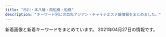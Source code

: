 ```yaml
---
title: "市川・本八幡・西船橋・船橋"
description: "キーワード別にの巨乳アジアン・チャイナエステ嬢情報をまとめました。"
---
```


新着画像と新着キーワードをまとめています。
2021年04月27日の情報です。

<DmmAffiliateIns />
<KeywordTable
  shops={
    [
    {
        "keywords": {
            "D": 6,
            "87": 6,
            "85": 2,
            "86": 4,
            "C": 19
        },
        "station": "JR\u8239\u6a4b\u99c5\u5317\u53e3",
        "name": "Rainbow\uff5e\u30ec\u30a4\u30f3\u30dc\u30fc\uff5e",
        "url": "http://www.rainbow-relax.xyz/",
        "img_links": [
            "http://www.rainbow-relax.xyz/img/btn_side_mobile.jpg",
            "http://www.rainbow-relax.xyz/files/005.jpg",
            "http://www.rainbow-relax.xyz/files/005-02.jpg",
            "http://www.rainbow-relax.xyz/files/002-02.jpg",
            "http://www.rainbow-relax.xyz/img/ttl_info.png",
            "http://www.rainbow-relax.xyz/images/slider/2.jpg",
            "http://www.rainbow-relax.xyz/files/001.jpg",
            "http://www.rainbow-relax.xyz/img/tel.png",
            "http://www.rainbow-relax.xyz/images/slider/1.jpg",
            "http://www.rainbow-relax.xyz/files/003.jpg",
            "http://www.rainbow-relax.xyz/files/003-02.jpg",
            "http://www.rainbow-relax.xyz/files/006-02.jpg",
            "http://www.rainbow-relax.xyz/files/006.jpg",
            "http://www.rainbow-relax.xyz/files/004-02.jpg",
            "http://www.rainbow-relax.xyz/img/goback.jpg",
            "http://www.rainbow-relax.xyz/images/slider/3.jpg",
            "http://www.rainbow-relax.xyz/files/001-02.jpg",
            "http://www.rainbow-relax.xyz/img/pickup.jpg",
            "http://www.rainbow-relax.xyz/files/004.jpg",
            "http://www.rainbow-relax.xyz/img/ttl_news.png",
            "http://www.rainbow-relax.xyz/files/002.jpg"
        ]
    },
    {
        "keywords": {},
        "name": "\u304a\u5e30\u308ababy",
        "station": "JR\u897f\u8239\u6a4b\u99c5\u5357\u53e3",
        "img_links": [
            "http://es-cupid.work/_src/54101909/_k3_4082.jpg",
            "http://es-cupid.work/_src/54102172/wechatimg87_20210310150723406.jpg",
            "http://es-cupid.work/_src/54101964/slider3_20201209160139119.jpg",
            "http://es-cupid.work/_src/55472725/wechatimg2939.jpg",
            "http://es-cupid.work/_src/54102042/baby.png",
            "http://es-cupid.work/_src/54279149/wechatimg234.jpg",
            "http://es-cupid.work/_src/54279148/wechatimg234.jpg",
            "http://es-cupid.work/_src/54101958/cam.jpg",
            "http://es-cupid.work/_src/54101959/cam.jpg",
            "http://es-cupid.work/_src/54101911/wechatimg198_20190126093224863.jpg",
            "http://es-cupid.work/_src/54101954/navinavi_01.png",
            "http://es-cupid.work/_src/55442608/wechatimg1228.jpg",
            "http://es-cupid.work/_src/54102173/wechatimg87_20210310150723406.jpg",
            "http://es-cupid.work/_src/54101956/navinavi_02.png",
            "http://es-cupid.work/_src/54957838/wechatimg732957181c4fa97f74877efb3924bde9.jpg",
            "http://es-cupid.work/_src/54102203/wechatimg86_20210310150723367.jpg",
            "http://es-cupid.work/_src/54101968/wechatimg86_20210310150723367.jpg",
            "http://es-cupid.work/_src/55641984/wechatimg43.jpg",
            "http://es-cupid.work/_src/54101949/slider5_20201209160139125.jpg",
            "http://es-cupid.work/_src/54957902/wechatimg732957181c4fa97f74877efb3924bde9.jpg",
            "http://es-cupid.work/_src/55442622/wechatimg1228.jpg",
            "http://es-cupid.work/_src/55472724/wechatimg2939.jpg",
            "http://es-cupid.work/_src/54101965/slider1_20201209160139057.jpg",
            "http://es-cupid.work/_src/55641983/wechatimg43.jpg",
            "http://es-cupid.work/_src/54101963/slider2_20201209160139115.jpg"
        ],
        "url": "http://es-cupid.work/"
    },
    {
        "keywords": {
            "88": 4,
            "D": 40,
            "87": 36
        },
        "url": "http://www.yumegokoro.esjp.info/",
        "img_links": [
            "http://www.yumegokoro.esjp.info/files/012.jpg",
            "http://www.yumegokoro.esjp.info/files/011-02.jpg",
            "http://www.yumegokoro.esjp.info/files/011-03.jpg",
            "http://www.yumegokoro.esjp.info/images/btnTop.png",
            "http://www.yumegokoro.esjp.info/files/004.jpg",
            "http://www.yumegokoro.esjp.info/files/004-03.jpg",
            "http://www.yumegokoro.esjp.info/files/014-02.jpg",
            "http://www.yumegokoro.esjp.info/files/011.jpg",
            "http://www.yumegokoro.esjp.info/images/backBtn.png",
            "http://www.yumegokoro.esjp.info/images/header.png",
            "http://www.yumegokoro.esjp.info/files/019-03.jpg",
            "http://www.yumegokoro.esjp.info/images/barProfile.png",
            "http://www.yumegokoro.esjp.info/files/020.jpg",
            "http://www.yumegokoro.esjp.info/images/concept.png",
            "http://www.yumegokoro.esjp.info/files/024-03.jpg",
            "http://www.yumegokoro.esjp.info/images/barProfileSche.png",
            "http://www.yumegokoro.esjp.info/files/019.jpg",
            "http://www.yumegokoro.esjp.info/files/014.jpg",
            "http://www.yumegokoro.esjp.info/files/024.jpg",
            "http://www.yumegokoro.esjp.info/files/023.jpg",
            "http://www.yumegokoro.esjp.info/files/023-03.jpg",
            "http://www.yumegokoro.esjp.info/files/012-02.jpg",
            "http://www.yumegokoro.esjp.info/files/002-02.jpg",
            "http://www.yumegokoro.esjp.info/images/barLink.png",
            "http://www.yumegokoro.esjp.info/images/barSystem.png",
            "http://www.yumegokoro.esjp.info/images/barTherapist.png",
            "http://www.yumegokoro.esjp.info/files/020-02.jpg",
            "http://www.yumegokoro.esjp.info/files/024-02.jpg",
            "http://www.yumegokoro.esjp.info/files/012-03.jpg",
            "http://www.yumegokoro.esjp.info/files/019-02.jpg",
            "http://www.yumegokoro.esjp.info/images/barAccess.png",
            "http://www.yumegokoro.esjp.info/images/barSchedule.png",
            "http://www.yumegokoro.esjp.info/files/027.jpg",
            "http://www.yumegokoro.esjp.info/images/time.png",
            "http://www.yumegokoro.esjp.info/files/027-02.jpg",
            "http://www.yumegokoro.esjp.info/files/014-03.jpg",
            "http://www.yumegokoro.esjp.info/images/contentBottom.jpg",
            "http://www.yumegokoro.esjp.info/files/002-03.jpg",
            "http://www.yumegokoro.esjp.info/files/004-02.jpg",
            "http://www.yumegokoro.esjp.info/files/002.jpg",
            "http://www.yumegokoro.esjp.info/files/020-03.jpg",
            "http://www.yumegokoro.esjp.info/files/023-02.jpg",
            "http://www.yumegokoro.esjp.info/images/barRecruit.png",
            "http://www.yumegokoro.esjp.info/files/027-03.jpg"
        ],
        "name": "Pink Love",
        "station": "JR\u8239\u6a4b\u99c5\u5317\u53e3"
    },
    {
        "name": "CREA\uff5e\u30af\u30ec\u30a2\uff5e",
        "img_links": [
            "https://crea.iest.info/images/top.png",
            "https://crea.iest.info/images/tit-pick.png",
            "https://crea.iest.info/images/tit-infor.png",
            "https://crea.iest.info/images/tit-gat.png",
            "https://crea.iest.info/images/mobile.png",
            "https://crea.iest.info/photos/sites/47/2021/03/2021032501541398.jpg",
            "https://crea.iest.info/photos/sites/47/2021/03/2021032501542221.jpg",
            "https://crea.iest.info/photos/sites/47/2021/03/2021032501541775.jpg",
            "https://crea.iest.info/photos/sites/47/2021/03/2021032501541522.jpg",
            "https://crea.iest.info/photos/sites/47/2021/03/2021032501542567.jpg",
            "https://crea.iest.info/photos/sites/47/2021/04/2021042509044712.jpg",
            "https://crea.iest.info/photos/sites/47/2021/04/2021042509131172.jpg",
            "https://crea.iest.info/images/tit-new.png",
            "https://crea.iest.info/images/infor.png",
            "https://crea.iest.info/images/line.png",
            "https://crea.iest.info/images/tite-staff.png"
        ],
        "keywords": {
            "87": 7,
            "F": 14,
            "83": 7,
            "C": 19,
            "85": 7,
            "88": 21,
            "86": 7,
            "E": 14,
            "D": 14
        },
        "url": "https://crea.iest.info/",
        "station": "\u897f\u8239\u6a4b\u99c5"
    },
    {
        "keywords": {
            "87": 5,
            "86": 1,
            "D": 6
        },
        "station": "JR\u8239\u6a4b\u99c5\u5317\u53e3",
        "url": "http://www.gokujobijin.iesjp.com/",
        "name": "\u6975\u4e0a\u7f8e\u4eba",
        "img_links": [
            "http://www.gokujobijin.iesjp.com/files/004-02.jpg",
            "http://www.gokujobijin.iesjp.com/images/tel.png",
            "http://www.gokujobijin.iesjp.com/files/002-02.jpg",
            "http://www.gokujobijin.iesjp.com/files/006-02.jpg",
            "http://www.gokujobijin.iesjp.com/images/nav-002.png",
            "http://www.gokujobijin.iesjp.com/images/s1.jpg",
            "http://www.gokujobijin.iesjp.com/images/top003.png",
            "http://www.gokujobijin.iesjp.com/images/top01.png",
            "http://www.gokujobijin.iesjp.com/images/nav-005.png",
            "http://www.gokujobijin.iesjp.com/files/007.jpg",
            "http://www.gokujobijin.iesjp.com/files/001-02.jpg",
            "http://www.gokujobijin.iesjp.com/images/nav-001.png",
            "http://www.gokujobijin.iesjp.com/files/006.jpg",
            "http://www.gokujobijin.iesjp.com/images/top02-left.png",
            "http://www.gokujobijin.iesjp.com/images/osusume01.png",
            "http://www.gokujobijin.iesjp.com/files/004.jpg",
            "http://www.gokujobijin.iesjp.com/files/007-02.jpg",
            "http://www.gokujobijin.iesjp.com/images/nav-004.png",
            "http://www.gokujobijin.iesjp.com/files/005.jpg",
            "http://www.gokujobijin.iesjp.com/files/001.jpg",
            "http://www.gokujobijin.iesjp.com/files/005-02.jpg",
            "http://www.gokujobijin.iesjp.com/images/nav-003.png",
            "http://www.gokujobijin.iesjp.com/files/002.jpg",
            "http://www.gokujobijin.iesjp.com/images/nav-006.png"
        ]
    },
    {
        "img_links": [],
        "name": "COCO",
        "url": "https://co.aoaoeo.com/",
        "station": "\u8239\u6a4b\u99c5\u5317\u53e3",
        "keywords": {}
    },
    {
        "keywords": {},
        "name": "\u30af\u30ed\u30fc\u30d0\u30fc",
        "station": "JR\u8239\u6a4b\u99c5\u5357\u53e3",
        "img_links": [
            "http://f-clover.net/images/room1.jpg",
            "http://f-clover.net/images/room4.jpg",
            "http://f-clover.net/images/room2.jpg",
            "http://f-clover.net/images/room5.jpg",
            "http://f-clover.net/images/room6.jpg",
            "http://f-clover.net/images/flash1.jpg",
            "http://f-clover.net/images/end.jpg",
            "http://f-clover.net/images/mi0.jpg",
            "http://f-clover.net/images/mobile.jpg",
            "http://f-clover.net/images/room8.jpg",
            "http://f-clover.net/images/g5.jpg",
            "http://f-clover.net/images/index1.jpg",
            "http://f-clover.net/images/room7.jpg",
            "http://f-clover.net/images/room3.jpg",
            "http://f-clover.net/images/moe.jpg",
            "http://f-clover.net/images/flash2.jpg"
        ],
        "url": "http://f-clover.net/"
    },
    {
        "keywords": {},
        "station": "JR\u897f\u8239\u6a4b\u99c5\u5317\u53e3",
        "name": "\u30ea\u30fc\u30d5",
        "url": "https://leaf-relax.com/",
        "img_links": []
    },
    {
        "keywords": {},
        "station": "\u4eac\u6210\u8239\u6a4b\u99c5",
        "url": "http://sminfvnda.xyz/",
        "name": "\u8309\u8389\u82b1",
        "img_links": []
    },
    {
        "img_links": [
            "http://www.iyashinoumi.com/img/miss7sb.jpg",
            "http://www.iyashinoumi.com/img/sTitle_right.png",
            "http://www.iyashinoumi.com/img/sTitle_left.png",
            "http://www.iyashinoumi.com/img/miss7s.jpg",
            "http://www.iyashinoumi.com/img/tel1.png",
            "http://www.iyashinoumi.com/img/miss27sb.jpg",
            "http://www.iyashinoumi.com/img/miss28sb.jpg",
            "http://www.iyashinoumi.com/img/miss6sb.jpg",
            "http://www.iyashinoumi.com/img/miss24sb.jpg",
            "http://www.iyashinoumi.com/img/miss25sb.jpg"
        ],
        "keywords": {},
        "url": "http://www.iyashinoumi.com/",
        "name": "\u7652\u3057\u306e\u6d77",
        "station": "\u5e02\u5ddd\u99c5\u5317\u53e3"
    },
    {
        "img_links": [
            "http://hanaoto.pw/images/tel.png",
            "http://hanaoto.pw/images/g6.jpg",
            "http://hanaoto.pw/images/aa1.jpg",
            "http://hanaoto.pw/images/yuki1.jpg",
            "http://hanaoto.pw/images/sptel.png",
            "http://hanaoto.pw/images/flash3.jpg",
            "http://hanaoto.pw/images/hh1.jpg",
            "http://hanaoto.pw/images/flash.jpg",
            "http://hanaoto.pw/images/flash5.jpg",
            "http://hanaoto.pw/images/a02.jpg",
            "http://hanaoto.pw/images/g2.jpg",
            "http://hanaoto.pw/images/flash4.jpg",
            "http://hanaoto.pw/images/maga.jpg",
            "http://hanaoto.pw/images/ami1.jpg",
            "http://hanaoto.pw/images/maga1.jpg",
            "http://hanaoto.pw/images/la.jpg",
            "http://hanaoto.pw/images/mobile.png",
            "http://hanaoto.pw/images/am1.jpg",
            "http://hanaoto.pw/images/nana1.jpg"
        ],
        "url": "http://hanaoto.pw/",
        "name": "NEW \u82b1\u30ce\u97f3",
        "keywords": {
            "C": 16
        },
        "station": "JR\u897f\u8239\u6a4b\u99c5\u5357\u53e3"
    },
    {
        "name": "Blue\uff5e\u30d6\u30eb\u30fc\uff5e",
        "url": "http://www.kanda-es.info/",
        "keywords": {},
        "station": "\u99ac\u8fbc\u6ca2\u99c5\u6771\u53e3",
        "img_links": [
            "http://www.kanda-es.info/images/sys2.jpg",
            "http://www.kanda-es.info/images/tg.jpg",
            "http://www.kanda-es.info/images/int2.jpg",
            "http://www.kanda-es.info/staff/sora.jpg",
            "http://www.kanda-es.info/img/anna1.jpg",
            "http://www.kanda-es.info/images/interior_t.jpg",
            "http://www.kanda-es.info/images/int1.jpg",
            "http://www.kanda-es.info/images/news.jpg",
            "http://www.kanda-es.info/staff/anna.jpg",
            "http://www.kanda-es.info/images/sys1.jpg",
            "http://www.kanda-es.info/img/risa1.jpg",
            "http://www.kanda-es.info/img/sora1.jpg",
            "http://www.kanda-es.info/images/info.jpg",
            "http://www.kanda-es.info/images/staff_t.jpg",
            "http://www.kanda-es.info/staff/risa.jpg",
            "http://www.kanda-es.info/images/mobile.jpg"
        ]
    },
    {
        "name": "\u732b\u5a18",
        "station": "JR\u897f\u8239\u6a4b\u99c5\u5357\u53e3",
        "url": "http://www.nekomusume.relax-hp.com/",
        "img_links": [
            "http://www.nekomusume.relax-hp.com/img/stt.jpg",
            "http://www.nekomusume.relax-hp.com/files/001.jpg",
            "http://www.nekomusume.relax-hp.com/files/009.jpg",
            "http://www.nekomusume.relax-hp.com/files/011.jpg",
            "http://www.nekomusume.relax-hp.com/img/nav-002.png",
            "http://www.nekomusume.relax-hp.com/files/007.jpg",
            "http://www.nekomusume.relax-hp.com/img/nav-001.png",
            "http://www.nekomusume.relax-hp.com/img/nav-005.png",
            "http://www.nekomusume.relax-hp.com/img/nav-004.png",
            "http://www.nekomusume.relax-hp.com/img/top01.png",
            "http://www.nekomusume.relax-hp.com/img/stb.jpg",
            "http://www.nekomusume.relax-hp.com/files/006.jpg",
            "http://www.nekomusume.relax-hp.com/img/tel.png",
            "http://www.nekomusume.relax-hp.com/img/nav-006.png",
            "http://www.nekomusume.relax-hp.com/img/nav-003.png",
            "http://www.nekomusume.relax-hp.com/files/008.jpg"
        ],
        "keywords": {
            "D": 6,
            "86": 2,
            "87": 4
        }
    },
    {
        "url": "http://es-massage.info/",
        "keywords": {
            "D": 9,
            "G": 16,
            "E": 93,
            "\u30bb\u30af\u30b7\u30fc": 10,
            "F": 11
        },
        "name": "Vivid \u30d3\u30d3\u30c3\u30c9",
        "station": "JR\u897f\u8239\u6a4b\u99c5\u5357\u53e3",
        "img_links": [
            "http://es-massage.info/wp-content/uploads/2019/10/3eec6cc0e85788ff3ceabceee29f9870-500x750.jpg",
            "http://es-massage.info/wp-content/uploads/2020/04/6dbf19009737ff88e931378416216a70.jpg",
            "http://es-massage.info/wp-content/uploads/2021/02/4af137ced25025eda5b4e5a512bead8f.jpg",
            "http://es-massage.info/wp-content/uploads/2021/03/42e4fd3c70945346b6dd6b9e0f926434-1-500x750.jpg",
            "http://es-massage.info/wp-content/uploads/2021/02/ae80e0da66f78f271f9083df6c795b89.jpg",
            "http://es-massage.info/wp-content/uploads/2021/02/2daa3be5c9da099fee0448647087d74c-500x750.jpg",
            "http://es-massage.info/wp-content/uploads/2021/02/68ba0f1db1b8cdd88e360d06f49f1ba6-500x750.jpg",
            "http://es-massage.info/wp-content/uploads/2021/03/187232fb98eac53cd9935a4a35d04597.jpg",
            "http://es-massage.info/wp-content/uploads/2021/02/5d212ce2543c87f9ebee5c4251a7e224-214x300.jpg",
            "http://es-massage.info/wp-content/uploads/2021/04/a19eceac2345a40921985b13696df104.jpg",
            "http://es-massage.info/wp-content/uploads/2021/02/ae895c3a85b37b5db4dcb93326cbd04d-745x1024.jpg",
            "http://es-massage.info/wp-content/uploads/2021/03/f4811d331623d3f6e590e934b3e7ddc9-500x750.jpg",
            "http://es-massage.info/wp-content/uploads/2021/02/6fa3b7862db18d956a1cde1942b75408.jpg",
            "http://es-massage.info/wp-content/uploads/2020/06/0fd60f0c72ad85b96635ef3d4e152bd6.jpg",
            "http://es-massage.info/wp-content/uploads/2020/06/0fd60f0c72ad85b96635ef3d4e152bd6-500x750.jpg",
            "http://es-massage.info/wp-content/uploads/2021/02/0ef7f1f9a36ecbbef9c5a949c70d788f.jpg",
            "http://es-massage.info/wp-content/uploads/2021/04/74d5ee1bbc8ca61aadd08e6f9f4165e7.jpg",
            "http://es-massage.info/wp-content/uploads/2020/09/704dae7b06e955f980cbf27c24214885.jpg",
            "http://es-massage.info/wp-content/uploads/2021/02/1b6cc5124ca074f693dbc5eff5a75ea0-500x750.jpg",
            "http://es-massage.info/wp-content/themes/template-salon2/images/main1.jpg",
            "http://es-massage.info/wp-content/uploads/2018/10/g4.jpg",
            "http://es-massage.info/wp-content/themes/template-salon2/images/header-tel.png",
            "http://es-massage.info/wp-content/uploads/2020/09/f4811d331623d3f6e590e934b3e7ddc9.jpg",
            "http://es-massage.info/wp-content/uploads/2021/03/fa0ef9b192fa87f9ee5013c5e1c3bcc7.jpg",
            "http://es-massage.info/wp-content/uploads/2020/09/75fbc1155333427771dcebee0f4de748.jpg",
            "http://es-massage.info/wp-content/uploads/2018/10/g1.jpg",
            "http://es-massage.info/wp-content/uploads/2021/03/187232fb98eac53cd9935a4a35d04597-500x750.jpg",
            "http://es-massage.info/wp-content/uploads/2018/10/g3.jpg",
            "http://es-massage.info/wp-content/uploads/2020/09/c42007567c6d14bbd829c1d4ae5b8d4c-500x750.jpg",
            "http://es-massage.info/wp-content/uploads/2021/04/99f9af9e167cc58af6999c284aeb182d-722x1024.jpg",
            "http://es-massage.info/wp-content/uploads/2019/03/0c4d0538c251234bc70697ec7cf8cc97-500x750.jpg",
            "http://es-massage.info/wp-content/uploads/2021/02/4af137ced25025eda5b4e5a512bead8f-500x750.jpg",
            "http://es-massage.info/wp-content/uploads/2021/03/187232fb98eac53cd9935a4a35d04597-722x1024.jpg",
            "http://es-massage.info/wp-content/uploads/2021/03/5db34c47b4c5816f47d11de39beefb5d-216x300.jpg",
            "http://es-massage.info/wp-content/uploads/2021/02/8b21e9d00752169b79ff946575142f59-500x750.jpg",
            "http://es-massage.info/wp-content/uploads/2021/03/5db34c47b4c5816f47d11de39beefb5d.jpg",
            "http://es-massage.info/wp-content/uploads/2021/02/ae895c3a85b37b5db4dcb93326cbd04d-500x750.jpg",
            "http://es-massage.info/wp-content/uploads/2021/02/0ef7f1f9a36ecbbef9c5a949c70d788f-500x750.jpg",
            "http://es-massage.info/wp-content/uploads/2021/02/2daa3be5c9da099fee0448647087d74c-722x1024.jpg",
            "http://es-massage.info/wp-content/uploads/2021/02/8b21e9d00752169b79ff946575142f59-722x1024.jpg",
            "http://es-massage.info/wp-content/uploads/2021/02/9fac07593910d80276531dd93a7855a6.jpg",
            "http://es-massage.info/wp-content/uploads/2021/02/0ef7f1f9a36ecbbef9c5a949c70d788f-218x300.jpg",
            "http://es-massage.info/wp-content/uploads/2019/03/c3dc6ab90966d6cc73491056f668516d.jpg",
            "http://es-massage.info/wp-content/uploads/2020/06/bd28ddc548208ab1afe0db2cc76decab-500x750.jpg",
            "http://es-massage.info/wp-content/uploads/2021/02/68ba0f1db1b8cdd88e360d06f49f1ba6-212x300.jpg",
            "http://es-massage.info/wp-content/uploads/2021/02/9fac07593910d80276531dd93a7855a6-500x750.jpg",
            "http://es-massage.info/wp-content/uploads/2021/02/2daa3be5c9da099fee0448647087d74c.jpg",
            "http://es-massage.info/wp-content/uploads/2020/09/c42007567c6d14bbd829c1d4ae5b8d4c.jpg",
            "http://es-massage.info/wp-content/uploads/2020/04/61c10e6ea6f68bf8c90d4ae7d8d0830a-500x750.jpg",
            "http://es-massage.info/wp-content/uploads/2021/02/f150534b559de6124dce0eaa1cfdf290.jpg",
            "http://es-massage.info/wp-content/uploads/2021/02/8b21e9d00752169b79ff946575142f59.jpg",
            "http://es-massage.info/wp-content/uploads/2021/03/fa0ef9b192fa87f9ee5013c5e1c3bcc7-500x750.jpg",
            "http://es-massage.info/wp-content/uploads/2020/09/704dae7b06e955f980cbf27c24214885-500x750.jpg",
            "http://es-massage.info/wp-content/uploads/2020/09/75fbc1155333427771dcebee0f4de748-500x750.jpg",
            "http://es-massage.info/wp-content/uploads/2019/10/32cbcf100bc89043ce106a68ba8535ea.jpg",
            "http://es-massage.info/wp-content/uploads/2021/02/ae80e0da66f78f271f9083df6c795b89-500x750.jpg",
            "http://es-massage.info/wp-content/uploads/2019/10/3eec6cc0e85788ff3ceabceee29f9870.jpg",
            "http://es-massage.info/wp-content/uploads/2021/04/a19eceac2345a40921985b13696df104-500x750.jpg",
            "http://es-massage.info/wp-content/uploads/2021/02/68ba0f1db1b8cdd88e360d06f49f1ba6.jpg",
            "http://es-massage.info/wp-content/uploads/2021/02/3d21df65a2be53218994fa7e3b383bd2-207x300.jpg",
            "http://es-massage.info/wp-content/uploads/2019/10/32cbcf100bc89043ce106a68ba8535ea-500x750.jpg",
            "http://es-massage.info/wp-content/uploads/2021/02/3d21df65a2be53218994fa7e3b383bd2-500x750.jpg",
            "http://es-massage.info/wp-content/uploads/2019/11/4fad70a18793b8dfb7a63f4939e51f94.jpg",
            "http://es-massage.info/wp-content/uploads/2019/03/c3dc6ab90966d6cc73491056f668516d-745x1024.jpg",
            "http://es-massage.info/wp-content/uploads/2021/03/c961a896cf70c5b14ebe86acc18cdf14-1-500x750.jpg",
            "http://es-massage.info/wp-content/uploads/2020/04/61c10e6ea6f68bf8c90d4ae7d8d0830a.jpg",
            "http://es-massage.info/wp-content/uploads/2021/02/f150534b559de6124dce0eaa1cfdf290-722x1024.jpg",
            "http://es-massage.info/wp-content/themes/template-salon2/images/noimg.jpg",
            "http://es-massage.info/wp-content/uploads/2021/03/5db34c47b4c5816f47d11de39beefb5d-500x750.jpg",
            "http://es-massage.info/wp-content/uploads/2021/02/1b6cc5124ca074f693dbc5eff5a75ea0.jpg",
            "http://es-massage.info/wp-content/uploads/2021/02/4af137ced25025eda5b4e5a512bead8f-212x300.jpg",
            "http://es-massage.info/wp-content/uploads/2019/03/b85ae819f481b37cad8d1548de5893cc-500x750.jpg",
            "http://es-massage.info/wp-content/uploads/2019/03/0c4d0538c251234bc70697ec7cf8cc97.jpg",
            "http://es-massage.info/wp-content/uploads/2019/03/0c4d0538c251234bc70697ec7cf8cc97-220x300.jpg",
            "http://es-massage.info/wp-content/uploads/2021/03/42e4fd3c70945346b6dd6b9e0f926434-1.jpg",
            "http://es-massage.info/wp-content/uploads/2021/04/99f9af9e167cc58af6999c284aeb182d-500x750.jpg",
            "http://es-massage.info/wp-content/uploads/2021/02/ae895c3a85b37b5db4dcb93326cbd04d.jpg",
            "http://es-massage.info/wp-content/uploads/2021/03/42e4fd3c70945346b6dd6b9e0f926434-1-745x1024.jpg",
            "http://es-massage.info/wp-content/uploads/2019/03/c3dc6ab90966d6cc73491056f668516d-500x750.jpg",
            "http://es-massage.info/wp-content/uploads/2021/04/f481c16456cfb6cef2c626ae7e9cc2bc-500x750.jpg",
            "http://es-massage.info/wp-content/uploads/2021/04/99f9af9e167cc58af6999c284aeb182d.jpg",
            "http://es-massage.info/wp-content/uploads/2021/04/f481c16456cfb6cef2c626ae7e9cc2bc-215x300.jpg",
            "http://es-massage.info/wp-content/uploads/2021/02/6fa3b7862db18d956a1cde1942b75408-205x300.jpg",
            "http://es-massage.info/wp-content/uploads/2021/02/3d21df65a2be53218994fa7e3b383bd2.jpg",
            "http://es-massage.info/wp-content/uploads/2021/03/f4811d331623d3f6e590e934b3e7ddc9.jpg",
            "http://es-massage.info/wp-content/uploads/2021/02/6fa3b7862db18d956a1cde1942b75408-500x750.jpg",
            "http://es-massage.info/wp-content/themes/template-salon2/images/bnr.jpg",
            "http://es-massage.info/wp-content/uploads/2019/03/b85ae819f481b37cad8d1548de5893cc-223x300.jpg",
            "http://es-massage.info/wp-content/uploads/2021/03/c961a896cf70c5b14ebe86acc18cdf14-1.jpg",
            "http://es-massage.info/wp-content/uploads/2021/03/c961a896cf70c5b14ebe86acc18cdf14-1-212x300.jpg",
            "http://es-massage.info/wp-content/uploads/2019/11/4fad70a18793b8dfb7a63f4939e51f94-500x750.jpg",
            "http://es-massage.info/wp-content/uploads/2021/04/f481c16456cfb6cef2c626ae7e9cc2bc.jpg",
            "http://es-massage.info/wp-content/uploads/2021/04/74d5ee1bbc8ca61aadd08e6f9f4165e7-500x750.jpg",
            "http://es-massage.info/wp-content/uploads/2020/04/6dbf19009737ff88e931378416216a70-500x750.jpg",
            "http://es-massage.info/wp-content/uploads/2020/09/f4811d331623d3f6e590e934b3e7ddc9-500x750.jpg",
            "http://es-massage.info/wp-content/uploads/2021/03/fa0ef9b192fa87f9ee5013c5e1c3bcc7-212x300.jpg",
            "http://es-massage.info/wp-content/uploads/2021/02/f150534b559de6124dce0eaa1cfdf290-500x750.jpg",
            "http://es-massage.info/wp-content/uploads/2018/10/g2.jpg",
            "http://es-massage.info/wp-content/uploads/2021/04/74d5ee1bbc8ca61aadd08e6f9f4165e7-218x300.jpg",
            "http://es-massage.info/wp-content/uploads/2020/06/bd28ddc548208ab1afe0db2cc76decab.jpg",
            "http://es-massage.info/wp-content/uploads/2019/03/b85ae819f481b37cad8d1548de5893cc.jpg"
        ]
    },
    {
        "url": "https://miyabi.jpn.vin",
        "img_links": [
            "https://miyabi.jpn.vin/photos/sites/21/2021/03/2021031206521676.jpg",
            "https://miyabi.jpn.vin/photos/sites/21/2021/01/2021012608003883.jpg",
            "https://miyabi.jpn.vin/images/btn_side07.png",
            "https://miyabi.jpn.vin/images/btn_side05.png",
            "https://miyabi.jpn.vin/photos/sites/21/2021/03/2021030704352988.jpg",
            "https://miyabi.jpn.vin/images/btn_side03.png",
            "https://miyabi.jpn.vin/images/btn_side04.png",
            "https://miyabi.jpn.vin/images/top_slider03.jpg",
            "https://miyabi.jpn.vin/photos/sites/21/2021/02/2021022309071886.jpg",
            "https://miyabi.jpn.vin/photos/sites/21/2021/02/2021022407013072.jpg",
            "https://miyabi.jpn.vin/images/sp_top.png",
            "https://miyabi.jpn.vin/photos/sites/21/2021/02/2021020102295578.jpg",
            "https://miyabi.jpn.vin/images/top.png",
            "https://miyabi.jpn.vin/images/side_line.jpg",
            "https://miyabi.jpn.vin/photos/sites/21/2021/02/2021022309071786.jpg",
            "https://miyabi.jpn.vin/photos/sites/21/2021/01/2021012608003796.jpg",
            "https://miyabi.jpn.vin/photos/sites/21/2021/01/2021012608004010.jpg",
            "https://miyabi.jpn.vin/photos/sites/21/2021/03/2021032404492465.jpg",
            "https://miyabi.jpn.vin/images/btn_side01.png",
            "https://miyabi.jpn.vin/photos/sites/21/2021/01/2021012608003647.jpg",
            "https://miyabi.jpn.vin/images/btn_side02.png",
            "https://miyabi.jpn.vin/photos/sites/21/2021/03/2021030803542569.jpg",
            "https://miyabi.jpn.vin/images/btn_side06.png",
            "https://miyabi.jpn.vin/photos/sites/21/2021/01/202101260800351.jpg"
        ],
        "station": "JR\u897f\u8239\u6a4b\u99c5",
        "keywords": {
            "83": 40,
            "D": 162,
            "G": 40,
            "F": 40,
            "90": 2,
            "E": 6,
            "87": 40,
            "86": 42,
            "85": 78,
            "C": 36,
            "88": 40
        },
        "name": "\u96c5\u7f8e\uff5eMIYABI"
    },
    {
        "keywords": {
            "D": 1,
            "C": 1
        },
        "station": "JR\u8239\u6a4b\u99c5\u5317\u53e3",
        "url": "http://shamballa.est888.com/",
        "img_links": [
            "http://shamballa.est888.com/css/nav/nav-004.png",
            "http://shamballa.est888.com/css/top04-left.jpg",
            "http://shamballa.est888.com/css/tel.png",
            "http://shamballa.est888.com/css/recurit.jpg",
            "http://shamballa.est888.com/css/staff/naiyo01.jpg",
            "http://shamballa.est888.com/css/top04-right.jpg",
            "http://shamballa.est888.com/css/nav/nav-001.png",
            "http://shamballa.est888.com/css/nav/nav-005.png",
            "http://shamballa.est888.com/css/staff/staff-01-a.jpg",
            "http://shamballa.est888.com/css/c-001.jpg",
            "http://shamballa.est888.com/css/nav/nav-003.png",
            "http://shamballa.est888.com/css/staff/staff-03-a.jpg",
            "http://shamballa.est888.com/css/nav/nav-006.png",
            "http://shamballa.est888.com/css/staff/staff-02-a.jpg",
            "http://shamballa.est888.com/css/top03.jpg",
            "http://shamballa.est888.com/css/staff/naiyo02.jpg",
            "http://shamballa.est888.com/css/nav/nav-002.png",
            "http://shamballa.est888.com/css/top01.jpg"
        ],
        "name": "\u30b7\u30e3\u30f3\u30d0\u30e9"
    },
    {
        "keywords": {},
        "station": "JR\u672c\u516b\u5e61\u99c5\u5317\u53e3",
        "img_links": [
            "http://est-healing.com/media/sites/7/2021/01/flash.jpg",
            "http://est-healing.com/media/sites/7/elementor/thumbs/4-p62w9rkv52bp56b5armyqy2erd8xwo05uctwixo3vk.jpg",
            "http://est-healing.com/media/sites/7/elementor/thumbs/1-p62w7jok1292cljcuyo8ypzjcz4ljt85z8lxep9sqg.jpg",
            "http://est-healing.com/media/sites/7/2021/01/flash2-1.jpg",
            "http://est-healing.com/media/sites/7/2021/01/r1-1.jpg",
            "http://est-healing.com/media/sites/7/elementor/thumbs/5-p62wagyhai96gxafs86gpzf5w4pphwu3ppob5oxpdk.jpg",
            "http://est-healing.com/media/sites/7/elementor/thumbs/1-p62w7jol05abqbj79b3od0889m6qqe6z7ddmqeykkg.jpg",
            "http://est-healing.com/media/sites/7/elementor/thumbs/2-p62w868pk657gymflkuq0ujaiv3jv4ojah1a9214f4.jpg",
            "http://est-healing.com/media/sites/7/elementor/thumbs/1-4-p1cir3b8x2mtzwbn6v8zjqoub98mlatb2sftn9xcio.jpg",
            "http://est-healing.com/media/sites/7/elementor/thumbs/4-p62w9rku5zafrgbawf7jcntpuq6sq31cm82777zc1k.jpg",
            "http://est-healing.com/media/sites/7/elementor/thumbs/2-3-p1cirfj5dx3k6ttw7ij4y5lu19kedd5tggx4vvf89s.jpg",
            "http://est-healing.com/media/sites/7/2021/01/top-1.jpg",
            "http://est-healing.com/media/sites/7/elementor/thumbs/2-p62w868ol33y38ml78famkalm81eojpq2c9kxcccl4.jpg",
            "http://est-healing.com/media/sites/7/elementor/thumbs/3-p62w8yfua46jrjhmmkm3pd6ffs6f3gto67u5bn6jeg.jpg",
            "http://est-healing.com/media/sites/7/elementor/thumbs/3-1-p1cirrr1urkadrc585tackitr9w65fibu5eg4gx40w.jpg",
            "http://est-healing.com/media/sites/7/elementor/thumbs/5-p62wagyi9lafunaa6klw49nusrruohswxug0hemh7k.jpg",
            "http://est-healing.com/media/sites/7/2021/01/r2-1.jpg",
            "http://est-healing.com/media/sites/7/elementor/thumbs/3-p62w8yfv977t59hh0x1j3nf4cf8ka1shecluncvb8g.jpg"
        ],
        "name": "\u5236\u670d\u306e\u8a98\u60d1",
        "url": "http://est-healing.com/"
    },
    {
        "name": "\u9234\u97f3-\u3059\u305a\u306d-",
        "url": "http://es-suzune.com/",
        "station": "JR\u897f\u8239\u6a4b\u99c5\u5357\u53e3",
        "img_links": [
            "http://es-suzune.com/staffPhoto/s20210405155607.jpg",
            "http://es-suzune.com/images/access/01.png",
            "http://es-suzune.com/staffPhoto/s20200827113545.jpg",
            "http://es-suzune.com/staffPhoto/s20210216224004.jpg",
            "http://es-suzune.com/staffPhoto/s20200724144017.jpg",
            "http://es-suzune.com/staffPhoto/b20201007170432.jpg",
            "http://es-suzune.com/images/store/04.jpg",
            "http://es-suzune.com/staffPhoto/b20200827113545.jpg",
            "http://es-suzune.com/staffPhoto/b20210405165006.jpg",
            "http://es-suzune.com/images/store/01.jpg",
            "http://es-suzune.com/staffPhoto/s20210219195936.jpg",
            "http://es-suzune.com/uploadfiles/images/courseEsSuzune.jpg",
            "http://es-suzune.com/staffPhoto/s20210405174136.jpg",
            "http://es-suzune.com/staffPhoto/s20210219195907.jpg",
            "http://es-suzune.com/staffPhoto/s20210217223442.jpg",
            "http://es-suzune.com/staffPhoto/s20210419142057.jpg",
            "http://es-suzune.com/staffPhoto/s20210427230506.jpg",
            "http://es-suzune.com/staffPhoto/b20200827113054.jpg",
            "http://es-suzune.com/staffPhoto/s20210310164226.jpg",
            "http://es-suzune.com/staffPhoto/s20210405174056.jpg",
            "http://es-suzune.com/images/access/03.png",
            "http://es-suzune.com/staffPhoto/s20210410144316.jpg",
            "http://es-suzune.com/staffPhoto/s20210217223343.jpg",
            "http://es-suzune.com/uploadfiles/images/campaignEsSuzune1.jpg",
            "http://es-suzune.com/staffPhoto/s20210405173944.jpg",
            "http://es-suzune.com/staffPhoto/b20210405174056.jpg",
            "http://es-suzune.com/staffPhoto/s20210405165006.jpg",
            "http://es-suzune.com/staffPhoto/s20210309194137.jpg",
            "http://es-suzune.com/images/access/05.png",
            "http://es-suzune.com/staffPhoto/s20200724144036.jpg",
            "http://es-suzune.com/staffPhoto/b20210216224004.jpg",
            "http://es-suzune.com/staffPhoto/s20201007170536.jpg",
            "http://es-suzune.com/staffPhoto/b20200724144017.jpg",
            "http://es-suzune.com/staffPhoto/b20210410144316.jpg",
            "http://es-suzune.com/staffPhoto/s20210217223841.jpg",
            "http://es-suzune.com/staffPhoto/b20210219195907.jpg",
            "http://es-suzune.com/staffPhoto/b20191115141808.jpg",
            "http://es-suzune.com/staffPhoto/b20210427230435.jpg",
            "http://es-suzune.com/staffPhoto/b20210405155547.jpg",
            "http://es-suzune.com/images/store/03.jpg",
            "http://es-suzune.com/staffPhoto/b20210309194137.jpg",
            "http://es-suzune.com/staffPhoto/s20201007170432.jpg",
            "http://es-suzune.com/staffPhoto/s20200827113054.jpg",
            "http://es-suzune.com/images/showIndex.jpg",
            "http://es-suzune.com/staffPhoto/s20210405174116.jpg",
            "http://es-suzune.com/images/showContent.jpg",
            "http://es-suzune.com/staffPhoto/s20210405165026.jpg",
            "http://es-suzune.com/images/store/02.jpg",
            "http://es-suzune.com/staffPhoto/s20191115141808.jpg",
            "http://es-suzune.com/staffPhoto/s20210427230435.jpg",
            "http://es-suzune.com/images/access/02.png",
            "http://es-suzune.com/staffPhoto/s20210405155547.jpg",
            "http://es-suzune.com/uploadfiles/images/chuntian1_%E5%89%AF%E6%9C%AC.jpg",
            "http://es-suzune.com/staffPhoto/s20210219195922.jpg",
            "http://es-suzune.com/staffPhoto/s20210309194151.jpg",
            "http://es-suzune.com/staffPhoto/b20210419142057.jpg"
        ],
        "keywords": {
            "F": 1,
            "\u30bb\u30af\u30b7\u30fc": 11
        }
    },
    {
        "station": "JR\u8239\u6a4b\u99c5\u5317\u53e3",
        "url": "http://www.sexy.relaxjp.info/",
        "img_links": [
            "http://www.sexy.relaxjp.info/images/m-top010.jpg",
            "http://www.sexy.relaxjp.info/files/035.jpg",
            "http://www.sexy.relaxjp.info/files/037.jpg",
            "http://www.sexy.relaxjp.info/images/m-head01.jpg",
            "http://www.sexy.relaxjp.info/files/036.jpg",
            "http://www.sexy.relaxjp.info/files/033.jpg",
            "http://www.sexy.relaxjp.info/files/002-02.jpg",
            "http://www.sexy.relaxjp.info/files/003-03.jpg",
            "http://www.sexy.relaxjp.info/files/033-03.jpg",
            "http://www.sexy.relaxjp.info/files/035-02.jpg",
            "http://www.sexy.relaxjp.info/files/024.jpg",
            "http://www.sexy.relaxjp.info/files/011.jpg",
            "http://www.sexy.relaxjp.info/images/foot01.jpg",
            "http://www.sexy.relaxjp.info/images/m-top009.jpg",
            "http://www.sexy.relaxjp.info/files/036-03.jpg",
            "http://www.sexy.relaxjp.info/files/003.jpg",
            "http://www.sexy.relaxjp.info/images/m-top004.jpg",
            "http://www.sexy.relaxjp.info/images/call.png",
            "http://www.sexy.relaxjp.info/files/037-02.jpg",
            "http://www.sexy.relaxjp.info/files/036-02.jpg",
            "http://www.sexy.relaxjp.info/files/034.jpg",
            "http://www.sexy.relaxjp.info/files/030-02.jpg",
            "http://www.sexy.relaxjp.info/files/030-03.jpg",
            "http://www.sexy.relaxjp.info/files/037-03.jpg",
            "http://www.sexy.relaxjp.info/files/002.jpg",
            "http://www.sexy.relaxjp.info/files/011-02.jpg",
            "http://www.sexy.relaxjp.info/files/024-02.jpg",
            "http://www.sexy.relaxjp.info/files/030.jpg",
            "http://www.sexy.relaxjp.info/files/003-02.jpg",
            "http://www.sexy.relaxjp.info/files/011-03.jpg",
            "http://www.sexy.relaxjp.info/files/023-02.jpg",
            "http://www.sexy.relaxjp.info/files/023-03.jpg",
            "http://www.sexy.relaxjp.info/files/034-02.jpg",
            "http://www.sexy.relaxjp.info/files/024-03.jpg",
            "http://www.sexy.relaxjp.info/files/002-03.jpg",
            "http://www.sexy.relaxjp.info/files/034-03.jpg",
            "http://www.sexy.relaxjp.info/files/023.jpg",
            "http://www.sexy.relaxjp.info/files/033-02.jpg",
            "http://www.sexy.relaxjp.info/files/035-03.jpg",
            "http://www.sexy.relaxjp.info/images/m-top003.jpg"
        ],
        "keywords": {
            "E": 2,
            "\u30bb\u30af\u30b7\u30fc": 36,
            "89": 2,
            "D": 16,
            "C": 4,
            "87": 14,
            "86": 6
        },
        "name": "Sexy Love \uff5e\u30bb\u30af\u30b7\u30fc\u30e9\u30d6\uff5e"
    },
    {
        "img_links": [
            "http://neptune.est.cm/images/top-sp2.jpg",
            "http://neptune.est.cm/photos/sites/3/2020/07/2020072813393974.jpg",
            "http://neptune.est.cm/photos/sites/3/2020/06/2020062418251882.jpg",
            "http://neptune.est.cm/photos/sites/3/2020/12/2020122312215973.jpg",
            "http://neptune.est.cm/images/pagetop.jpg",
            "http://neptune.est.cm/photos/sites/3/2020/01/2020011704240975.jpg",
            "http://neptune.est.cm/photos/sites/3/2020/01/2020011606281181.jpg",
            "http://neptune.est.cm/photos/sites/3/2020/02/2020020303575532.jpg",
            "http://neptune.est.cm/images/top1.jpg",
            "http://neptune.est.cm/images/top-sp1.jpg",
            "http://neptune.est.cm/photos/sites/3/2021/01/2021012715245168.jpg",
            "http://neptune.est.cm/photos/sites/3/2020/12/2020121515392683.jpg",
            "http://neptune.est.cm/photos/sites/3/2020/09/2020092912491932.jpg",
            "http://neptune.est.cm/photos/sites/3/2020/01/2020011704241285.jpg",
            "http://neptune.est.cm/photos/sites/3/2021/04/2021042315134449.jpg",
            "http://neptune.est.cm/images/top2.jpg",
            "http://neptune.est.cm/photos/sites/3/2020/01/2020012304435311.jpg"
        ],
        "keywords": {
            "85": 24,
            "C": 6,
            "86": 24,
            "D": 78,
            "F": 5,
            "83": 16,
            "87": 19,
            "81": 6
        },
        "station": "JR\u672c\u516b\u5e61\u99c5\u5357\u53e3",
        "url": "http://neptune.est.cm/",
        "name": "\u30cd\u30d7\u30c1\u30e5\u30fc\u30f3"
    },
    {
        "keywords": {},
        "station": "JR\u672c\u516b\u5e61\u99c5\u5357\u53e3",
        "name": "\u3075\u308c\u3042\u3044",
        "img_links": [
            "http://likiluto.xyz/style/images/nav2-sta.png",
            "http://likiluto.xyz/style/images/t2.png",
            "http://likiluto.xyz/uploads/210112/1-210112092540164.jpg",
            "http://likiluto.xyz/uploads/210403/1-210403154531335.jpg",
            "http://likiluto.xyz/style/images/index-miru_18.jpg",
            "http://likiluto.xyz/uploads/210304/1-210304151405b3.jpg",
            "http://likiluto.xyz/uploads/201229/1-201229152000Y5.jpg",
            "http://likiluto.xyz/uploads/210112/1-21011209234CV.jpg",
            "http://likiluto.xyz/uploads/210416/1-2104161440134T.jpg",
            "http://likiluto.xyz/uploads/210403/1-210403154615Q9.jpg",
            "http://likiluto.xyz/style/images/s-bian.png",
            "http://likiluto.xyz/style/images/t3.png",
            "http://likiluto.xyz/style/images/t4.jpg",
            "http://likiluto.xyz/uploads/210112/1-2101120920292M.jpg",
            "http://likiluto.xyz/style/images/index-miru_03.jpg",
            "http://likiluto.xyz/style/images/nav-sys.jpg",
            "http://likiluto.xyz/style/images/index-miru_06.jpg",
            "http://likiluto.xyz/style/images/sys.jpg",
            "http://likiluto.xyz/uploads/210304/1-210304151524134.jpg",
            "http://likiluto.xyz/style/images/t6.jpg",
            "http://likiluto.xyz/uploads/210112/1-210112092150b1.jpg"
        ],
        "url": "http://likiluto.xyz/"
    },
    {
        "img_links": [
            "http://t-rakuen.work/images/rec2.jpg",
            "http://t-rakuen.work/staff/natumi.jpg",
            "http://t-rakuen.work/img/koko1.jpg",
            "http://t-rakuen.work/images/b1.jpg",
            "http://t-rakuen.work/images/sys2.jpg",
            "http://t-rakuen.work/staff/mika.jpg",
            "http://t-rakuen.work/img/mika1.jpg",
            "http://t-rakuen.work/staff/rika.jpg",
            "http://t-rakuen.work/images/interior_t.jpg",
            "http://t-rakuen.work/images/int1.png",
            "http://t-rakuen.work/img/hana1.jpg",
            "http://t-rakuen.work/images/news.png",
            "http://t-rakuen.work/img/rika1.jpg",
            "http://t-rakuen.work/images/sys3.jpg",
            "http://t-rakuen.work/staff/koko.jpg",
            "http://t-rakuen.work/images/rec1.jpg",
            "http://t-rakuen.work/img/natumi1.jpg",
            "http://t-rakuen.work/img/rina1.jpg",
            "http://t-rakuen.work/images/b2.jpg",
            "http://t-rakuen.work/images/news_t.jpg",
            "http://t-rakuen.work/images/head.jpg",
            "http://t-rakuen.work/images/int2.png",
            "http://t-rakuen.work/staff/hana.jpg",
            "http://t-rakuen.work/images/staff_t.jpg",
            "http://t-rakuen.work/images/sys4.jpg",
            "http://t-rakuen.work/staff/rina.jpg"
        ],
        "keywords": {},
        "name": "\u53f0\u5317\u697d\u5712",
        "station": "JR\u897f\u8239\u6a4b\u99c5\u5357\u53e3",
        "url": "http://t-rakuen.work/"
    },
    {
        "img_links": [
            "http://aroma-esthe.info/images/slider-img002.jpg",
            "http://aroma-esthe.info/images/m1.jpg",
            "http://aroma-esthe.info/images/cg01.jpg",
            "http://aroma-esthe.info/images/tit-sub6.jpg",
            "http://aroma-esthe.info/images/tit-sub2.jpg",
            "http://aroma-esthe.info/images/tit-sub5.jpg",
            "http://aroma-esthe.info/images/m3.jpg",
            "http://aroma-esthe.info/images/tit-sub1.jpg",
            "http://aroma-esthe.info/images/slider-img001.jpg",
            "http://aroma-esthe.info/images/r2.jpg",
            "http://aroma-esthe.info/images/b-tel.png",
            "http://aroma-esthe.info/images/m2.jpg",
            "http://aroma-esthe.info/images/cg03.jpg",
            "http://aroma-esthe.info/images/tit-sub3.jpg",
            "http://aroma-esthe.info/images/qr.jpg",
            "http://aroma-esthe.info/images/cg02.jpg",
            "http://aroma-esthe.info/images/b-online.png",
            "http://aroma-esthe.info/images/r4.jpg",
            "http://aroma-esthe.info/images/r1.jpg",
            "http://aroma-esthe.info/link/menlog.jpg",
            "http://aroma-esthe.info/images/r3.jpg",
            "http://aroma-esthe.info/images/cg05.jpg",
            "http://aroma-esthe.info/images/m4.jpg",
            "http://aroma-esthe.info/images/slider-img003.jpg",
            "http://aroma-esthe.info/images/tit-sub4.jpg",
            "http://aroma-esthe.info/images/kan.jpg"
        ],
        "station": "\u4eac\u6210\u516b\u5e61\u99c5\u5317\u53e3",
        "name": "Happy Bell",
        "url": "http://aroma-esthe.info/",
        "keywords": {
            "86": 8,
            "D": 6
        }
    },
    {
        "url": "http://www.aya-aroma.com/",
        "img_links": [
            "http://www.aya-aroma.com/files/008.jpg",
            "http://www.aya-aroma.com/images/concept.jpg",
            "http://www.aya-aroma.com/files/001-03.jpg",
            "http://www.aya-aroma.com/files/001-02.jpg",
            "http://www.aya-aroma.com/files/008-03.jpg",
            "http://www.aya-aroma.com/files/003.jpg",
            "http://www.aya-aroma.com/images/coverGirlParts.png",
            "http://www.aya-aroma.com/images/backlistbtn.png",
            "http://www.aya-aroma.com/files/015-02.jpg",
            "http://www.aya-aroma.com/files/010.jpg",
            "http://www.aya-aroma.com/files/002.jpg",
            "http://www.aya-aroma.com/files/015-03.jpg",
            "http://www.aya-aroma.com/files/010-02.jpg",
            "http://www.aya-aroma.com/files/008-02.jpg",
            "http://www.aya-aroma.com/images/melmaga.jpg",
            "http://www.aya-aroma.com/files/010-03.jpg",
            "http://www.aya-aroma.com/files/001.jpg",
            "http://www.aya-aroma.com/files/003-02.jpg",
            "http://www.aya-aroma.com/files/002-02.jpg",
            "http://www.aya-aroma.com/files/002-03.jpg",
            "http://www.aya-aroma.com/files/015.jpg",
            "http://www.aya-aroma.com/files/003-03.jpg",
            "http://www.aya-aroma.com/images/mobile.jpg"
        ],
        "station": "JR\u5e02\u5ddd\u99c5\u5357\u53e3",
        "name": "\u5f69",
        "keywords": {
            "D": 9,
            "87": 3,
            "84": 3,
            "86": 12,
            "C": 6
        }
    },
    {
        "name": "\u30c0\u30a4\u30e4\u30e2\u30f3\u30c9",
        "url": "http://www.diamond.mesthe.com/",
        "station": "JR\u897f\u8239\u6a4b\u99c5\u5357\u53e3",
        "keywords": {
            "88": 2,
            "86": 2,
            "D": 10,
            "87": 8,
            "C": 15
        },
        "img_links": [
            "http://www.diamond.mesthe.com/img/pickup.jpg",
            "http://www.diamond.mesthe.com/files/002-02.jpg",
            "http://www.diamond.mesthe.com/files/005.jpg",
            "http://www.diamond.mesthe.com/files/003.jpg",
            "http://www.diamond.mesthe.com/files/003-02.jpg",
            "http://www.diamond.mesthe.com/img/top_option04.jpg",
            "http://www.diamond.mesthe.com/files/002.jpg",
            "http://www.diamond.mesthe.com/images/slider/3.jpg",
            "http://www.diamond.mesthe.com/img/top_option01.jpg",
            "http://www.diamond.mesthe.com/img/ttl_info.png",
            "http://www.diamond.mesthe.com/files/006.jpg",
            "http://www.diamond.mesthe.com/img/btn_side_mobile.jpg",
            "http://www.diamond.mesthe.com/files/001.jpg",
            "http://www.diamond.mesthe.com/img/btn_blog.png",
            "http://www.diamond.mesthe.com/files/006-02.jpg",
            "http://www.diamond.mesthe.com/img/ttl_therapist.png",
            "http://www.diamond.mesthe.com/img/top_option03.jpg",
            "http://www.diamond.mesthe.com/img/tel.png",
            "http://www.diamond.mesthe.com/images/slider/2.jpg",
            "http://www.diamond.mesthe.com/files/005-02.jpg",
            "http://www.diamond.mesthe.com/files/004-02.jpg",
            "http://www.diamond.mesthe.com/files/001-02.jpg",
            "http://www.diamond.mesthe.com/img/goback.jpg",
            "http://www.diamond.mesthe.com/files/004.jpg",
            "http://www.diamond.mesthe.com/img/ttl_news.png",
            "http://www.diamond.mesthe.com/images/slider/1.jpg"
        ]
    },
    {
        "keywords": {
            "85": 3,
            "C": 3,
            "86": 3,
            "D": 9,
            "88": 3,
            "84": 3
        },
        "img_links": [
            "http://www.shizuka.mensnv.com/img/top-h5R.jpg",
            "http://www.shizuka.mensnv.com/files/004.jpg",
            "http://www.shizuka.mensnv.com/img/glo_06_off.jpg",
            "http://www.shizuka.mensnv.com/img/slider/3.jpg",
            "http://www.shizuka.mensnv.com/files/001-02.jpg",
            "http://www.shizuka.mensnv.com/img/bnr-02_off.jpg",
            "http://www.shizuka.mensnv.com/files/002-03.jpg",
            "http://www.shizuka.mensnv.com/files/004-02.jpg",
            "http://www.shizuka.mensnv.com/img/slider/2.jpg",
            "http://www.shizuka.mensnv.com/files/001.jpg",
            "http://www.shizuka.mensnv.com/files/002-02.jpg",
            "http://www.shizuka.mensnv.com/img/icon_tel.png",
            "http://www.shizuka.mensnv.com/files/004-03.jpg",
            "http://www.shizuka.mensnv.com/files/002.jpg",
            "http://www.shizuka.mensnv.com/files/001-03.jpg",
            "http://www.shizuka.mensnv.com/img/footer-top_off.jpg",
            "http://www.shizuka.mensnv.com/img/h4-top.jpg",
            "http://www.shizuka.mensnv.com/img/glo_01_off.jpg",
            "http://www.shizuka.mensnv.com/img/slider/1.jpg",
            "http://www.shizuka.mensnv.com/img/glo_04_off.jpg",
            "http://www.shizuka.mensnv.com/img/top-course_off.jpg",
            "http://www.shizuka.mensnv.com/files/003.jpg",
            "http://www.shizuka.mensnv.com/img/glo_05_off.jpg",
            "http://www.shizuka.mensnv.com/img/glo_03_off.jpg",
            "http://www.shizuka.mensnv.com/img/2top-course_off.jpg",
            "http://www.shizuka.mensnv.com/files/003-02.jpg",
            "http://www.shizuka.mensnv.com/files/003-03.jpg",
            "http://www.shizuka.mensnv.com/img/glo_02_off.jpg",
            "http://www.shizuka.mensnv.com/img/bnr-01_off.jpg",
            "http://www.shizuka.mensnv.com/img/top-h5R2.jpg"
        ],
        "station": "\u672c\u516b\u5e61\u99c5\u5357\u53e3",
        "url": "http://www.shizuka.mensnv.com/",
        "name": "\u9759\uff5e\u3057\u305a\u304b\uff5e"
    },
    {
        "img_links": [
            "http://pinklady-esthe.net/img/st6.jpg",
            "http://pinklady-esthe.net/img/r3.jpg",
            "http://pinklady-esthe.net/img/t3.jpg",
            "http://pinklady-esthe.net/img/st4.jpg",
            "http://pinklady-esthe.net/img/st2.jpg",
            "http://pinklady-esthe.net/img/st3.jpg",
            "http://pinklady-esthe.net/img/st5.jpg",
            "http://pinklady-esthe.net/img/top.jpg",
            "http://pinklady-esthe.net/img/r4.jpg",
            "http://pinklady-esthe.net/img/no.png",
            "http://pinklady-esthe.net/img/noo.png",
            "http://pinklady-esthe.net/img/r1.jpg",
            "http://pinklady-esthe.net/img/st1.jpg",
            "http://pinklady-esthe.net/img/t5.jpg",
            "http://pinklady-esthe.net/img/t6.jpg",
            "http://pinklady-esthe.net/img/r2.jpg",
            "http://pinklady-esthe.net/img/stt3.jpg",
            "http://pinklady-esthe.net/img/stt1.jpg",
            "http://pinklady-esthe.net/img/f1.jpg",
            "http://pinklady-esthe.net/img/t2.jpg",
            "http://pinklady-esthe.net/img/sm.jpg",
            "http://pinklady-esthe.net/img/t1.jpg",
            "http://pinklady-esthe.net/img/t4.jpg"
        ],
        "name": "V\u611bP",
        "station": "JR\u8239\u6a4b\u99c5\u5317\u53e3",
        "url": "http://pinklady-esthe.net/",
        "keywords": {
            "90": 1,
            "C": 1,
            "E": 1,
            "87": 1,
            "88": 3,
            "D": 4,
            "86": 1
        }
    },
    {
        "name": "\u6696 \uff5eHinata\uff5e",
        "station": "JR\u8239\u6a4b\u99c5\u5317\u53e3",
        "img_links": [
            "http://hinata.relaxnabi.com/css/nav/nav-005.jpg",
            "http://hinata.relaxnabi.com/css/main-left03.jpg",
            "http://hinata.relaxnabi.com/css/staff/staff-06-a.jpg",
            "http://hinata.relaxnabi.com/css/staff/staff00001.jpg",
            "http://hinata.relaxnabi.com/css/top02.jpg",
            "http://hinata.relaxnabi.com/css/staff/staff015.jpg",
            "http://hinata.relaxnabi.com/css/girls001.jpg",
            "http://hinata.relaxnabi.com/css/staff/staff17.jpg",
            "http://hinata.relaxnabi.com/css/nav/sub-002.jpg",
            "http://hinata.relaxnabi.com/css/button.jpg",
            "http://hinata.relaxnabi.com/css/nav/sub-004.jpg",
            "http://hinata.relaxnabi.com/css/main-left02.jpg",
            "http://hinata.relaxnabi.com/css/staff/staff015-a.jpg",
            "http://hinata.relaxnabi.com/css/staff/staff-08.jpg",
            "http://hinata.relaxnabi.com/css/nav/sub-001.jpg",
            "http://hinata.relaxnabi.com/css/nav/sub-006.jpg",
            "http://hinata.relaxnabi.com/css/staff/staff00003.jpg",
            "http://hinata.relaxnabi.com/css/nav/nav-002.jpg",
            "http://hinata.relaxnabi.com/css/staff/staff-002.jpg",
            "http://hinata.relaxnabi.com/css/staff/staff00001-a.jpg",
            "http://hinata.relaxnabi.com/css/staff/staff00003-a.jpg",
            "http://hinata.relaxnabi.com/css/osusume40.jpg",
            "http://hinata.relaxnabi.com/css/nav/sub-003.jpg",
            "http://hinata.relaxnabi.com/css/tel01.png",
            "http://hinata.relaxnabi.com/css/nav/nav-003.jpg",
            "http://hinata.relaxnabi.com/css/nav/sub-005.jpg",
            "http://hinata.relaxnabi.com/css/staff/staff00004.jpg",
            "http://hinata.relaxnabi.com/css/staff/staff-06.jpg",
            "http://hinata.relaxnabi.com/css/nav/nav-001.jpg",
            "http://hinata.relaxnabi.com/css/left.jpg",
            "http://hinata.relaxnabi.com/img/tiaowen.png",
            "http://hinata.relaxnabi.com/css/staff/staff-007.jpg",
            "http://hinata.relaxnabi.com/css/staff/staff-002-a.jpg",
            "http://hinata.relaxnabi.com/css/nav/nav-006.jpg",
            "http://hinata.relaxnabi.com/css/staff/staff17-a.jpg",
            "http://hinata.relaxnabi.com/css/staff/staff00004-a.jpg",
            "http://hinata.relaxnabi.com/css/staff/staff-007-a.jpg",
            "http://hinata.relaxnabi.com/css/right.jpg",
            "http://hinata.relaxnabi.com/css/staff/staff-08-a.jpg",
            "http://hinata.relaxnabi.com/css/nav/nav-004.jpg"
        ],
        "keywords": {
            "86": 2,
            "D": 2,
            "F": 1,
            "90": 2,
            "C": 4,
            "92": 3,
            "E": 4,
            "91": 1,
            "89": 1
        },
        "url": "http://hinata.relaxnabi.com/"
    },
    {
        "keywords": {},
        "url": "http://hi-msg.com/moonlove/",
        "name": "\u6708\u306e\u604b",
        "station": "JR\u8239\u6a4b\u99c5",
        "img_links": [
            "http://hi-msg.com/moonlove/img/p-3.jpg",
            "http://hi-msg.com/moonlove/img/botton.png",
            "http://hi-msg.com/moonlove/img/staff-list.png",
            "http://hi-msg.com/moonlove/img/p-2.jpg",
            "http://hi-msg.com/moonlove/img/fla-2.jpg",
            "http://hi-msg.com/moonlove/img/fla-1.jpg",
            "http://hi-msg.com/moonlove/img/head.png",
            "http://hi-msg.com/moonlove/img/p-10.jpg"
        ]
    },
    {
        "keywords": {},
        "img_links": [],
        "url": "http://olive.est.cm/",
        "station": "JR\u8239\u6a4b\u99c5\u5317\u53e3",
        "name": "OLIVE\u30fb\u30aa\u30ea\u30fc\u30d6"
    },
    {
        "keywords": {},
        "img_links": [
            "http://iyashinomori.dnsfor.me/images/sayuri.jpg",
            "http://iyashinomori.dnsfor.me/images/aya2.jpg",
            "http://iyashinomori.dnsfor.me/images/mas-de.jpg",
            "http://iyashinomori.dnsfor.me/images/iyashi_qr.png",
            "http://iyashinomori.dnsfor.me/images/mei.jpg",
            "http://iyashinomori.dnsfor.me/images/masmises.jpg",
            "http://iyashinomori.dnsfor.me/images/akasuri.jpg",
            "http://iyashinomori.dnsfor.me/images/sona.jpg",
            "http://iyashinomori.dnsfor.me/images/main_09.jpg",
            "http://iyashinomori.dnsfor.me/images/mari.jpg",
            "http://iyashinomori.dnsfor.me/images/lanmu-c_03.jpg",
            "http://iyashinomori.dnsfor.me/images/aroma.jpg",
            "http://iyashinomori.dnsfor.me/images/ami.jpg",
            "http://iyashinomori.dnsfor.me/images/nav-job.jpg",
            "http://iyashinomori.dnsfor.me/images/nav-staff.jpg",
            "http://iyashinomori.dnsfor.me/images/massaji.jpg"
        ],
        "station": "JR\u897f\u8239\u6a4b\u99c5\u5317\u53e3",
        "url": "http://iyashinomori.dnsfor.me/",
        "name": "\u7652\u3057\u306e\u68ee"
    },
    {
        "img_links": [
            "http://nishifunabashi.xyz/images/moe1.jpg",
            "http://nishifunabashi.xyz/images/kina2.jpg",
            "http://nishifunabashi.xyz/images/m1.jpg",
            "http://nishifunabashi.xyz/images/yumi1.jpg",
            "http://nishifunabashi.xyz/images/baner.jpg",
            "http://nishifunabashi.xyz/images/rie2.jpg",
            "http://nishifunabashi.xyz/images/rumi3.jpg",
            "http://nishifunabashi.xyz/images/rumi2.jpg",
            "http://nishifunabashi.xyz/images/g0.jpg",
            "http://nishifunabashi.xyz/images/mio.jpg",
            "http://nishifunabashi.xyz/images/kina.jpg",
            "http://nishifunabashi.xyz/images/ga1.jpg",
            "http://nishifunabashi.xyz/images/miho2.jpg",
            "http://nishifunabashi.xyz/images/mio2.jpg",
            "http://nishifunabashi.xyz/images/gat.png",
            "http://nishifunabashi.xyz/images/g01.jpg",
            "http://nishifunabashi.xyz/images/miu.jpg",
            "http://nishifunabashi.xyz/images/i1.jpg",
            "http://nishifunabashi.xyz/images/yumi2.jpg",
            "http://nishifunabashi.xyz/images/rie.jpg",
            "http://nishifunabashi.xyz/images/g15.jpg",
            "http://nishifunabashi.xyz/images/g015.jpg",
            "http://nishifunabashi.xyz/images/r03.jpg",
            "http://nishifunabashi.xyz/images/miu1.jpg",
            "http://nishifunabashi.xyz/images/tite-staff.png",
            "http://nishifunabashi.xyz/images/n3.jpg",
            "http://nishifunabashi.xyz/images/mio1.jpg",
            "http://nishifunabashi.xyz/images/r01.jpg",
            "http://nishifunabashi.xyz/images/yumi3.jpg",
            "http://nishifunabashi.xyz/images/m2.jpg",
            "http://nishifunabashi.xyz/images/newt.png",
            "http://nishifunabashi.xyz/images/g33.jpg",
            "http://nishifunabashi.xyz/images/rie1.jpg",
            "http://nishifunabashi.xyz/images/mobile.png",
            "http://nishifunabashi.xyz/images/g1.jpg",
            "http://nishifunabashi.xyz/images/i3.jpg",
            "http://nishifunabashi.xyz/images/g32.jpg",
            "http://nishifunabashi.xyz/images/miho.jpg",
            "http://nishifunabashi.xyz/images/pickt.png",
            "http://nishifunabashi.xyz/images/g001.jpg",
            "http://nishifunabashi.xyz/images/sla2.jpg",
            "http://nishifunabashi.xyz/images/r04.jpg",
            "http://nishifunabashi.xyz/images/kina1.jpg",
            "http://nishifunabashi.xyz/images/chun2.jpg",
            "http://nishifunabashi.xyz/images/chun1.jpg",
            "http://nishifunabashi.xyz/images/sla3.jpg",
            "http://nishifunabashi.xyz/images/top.png",
            "http://nishifunabashi.xyz/images/rumi1.jpg",
            "http://nishifunabashi.xyz/images/moe2.jpg",
            "http://nishifunabashi.xyz/images/i2.jpg",
            "http://nishifunabashi.xyz/images/n2.jpg",
            "http://nishifunabashi.xyz/images/sla1.jpg",
            "http://nishifunabashi.xyz/images/ga.jpg",
            "http://nishifunabashi.xyz/images/n1.jpg",
            "http://nishifunabashi.xyz/images/moe.jpg",
            "http://nishifunabashi.xyz/images/chun3.jpg",
            "http://nishifunabashi.xyz/images/r02.jpg"
        ],
        "keywords": {
            "C": 7
        },
        "name": "\u82b1\u706b",
        "url": "http://nishifunabashi.xyz/",
        "station": "JR\u897f\u8239\u6a4b\u99c5\u5357\u53e3"
    },
    {
        "station": "\u897f\u8239\u6a4b\u99c5",
        "keywords": {
            "86": 83,
            "D": 121,
            "F": 42,
            "83": 20,
            "84": 21,
            "E": 60,
            "85": 59,
            "89": 21,
            "87": 20,
            "C": 59,
            "88": 40
        },
        "url": "https://aroma-cafe.xyz.mn/",
        "name": "\u30a2\u30ed\u30de\u30ab\u30d5\u30a7\uff5eAroma cafe\uff5e",
        "img_links": [
            "https://aroma-cafe.xyz.mn/photos/sites/24/2021/02/2021022416282323.jpg",
            "https://aroma-cafe.xyz.mn/photos/sites/24/2021/03/2021032414462934.jpg",
            "https://aroma-cafe.xyz.mn/photos/sites/24/2021/02/2021021016014439.jpg",
            "https://aroma-cafe.xyz.mn/images/s_link.jpg",
            "https://aroma-cafe.xyz.mn/images/s1.jpg",
            "https://aroma-cafe.xyz.mn/photos/sites/24/2021/02/2021021016061177.jpg",
            "https://aroma-cafe.xyz.mn/photos/sites/24/2021/02/2021021015445228.jpg",
            "https://aroma-cafe.xyz.mn/images/ac.jpg",
            "https://aroma-cafe.xyz.mn/images/s2.jpg",
            "https://aroma-cafe.xyz.mn/images/room1.jpg",
            "https://aroma-cafe.xyz.mn/images/s_face.jpg",
            "https://aroma-cafe.xyz.mn/images/top.jpg",
            "https://aroma-cafe.xyz.mn/photos/sites/24/2021/02/2021021015510397.jpg",
            "https://aroma-cafe.xyz.mn/images/s_news.jpg",
            "https://aroma-cafe.xyz.mn/photos/sites/24/2021/02/2021021015592731.jpg",
            "https://aroma-cafe.xyz.mn/photos/sites/24/2021/02/2021022318245110.jpg",
            "https://aroma-cafe.xyz.mn/images/room3.jpg",
            "https://aroma-cafe.xyz.mn/images/news_bj2.jpg",
            "https://aroma-cafe.xyz.mn/images/line.jpg",
            "https://aroma-cafe.xyz.mn/images/new.jpg",
            "https://aroma-cafe.xyz.mn/photos/sites/24/2021/02/2021021016025433.jpg",
            "https://aroma-cafe.xyz.mn/images/room2.jpg",
            "https://aroma-cafe.xyz.mn/photos/sites/24/2021/02/2021022318245015.jpg",
            "https://aroma-cafe.xyz.mn/photos/sites/24/2021/03/2021030711195531.jpg",
            "https://aroma-cafe.xyz.mn/images/s_staff.jpg",
            "https://aroma-cafe.xyz.mn/photos/sites/24/2021/03/2021031215484691.jpg",
            "https://aroma-cafe.xyz.mn/photos/sites/24/2021/03/2021030711195689.jpg",
            "https://aroma-cafe.xyz.mn/images/room4.jpg",
            "https://aroma-cafe.xyz.mn/images/tel.jpg",
            "https://aroma-cafe.xyz.mn/images/mobile.jpg"
        ]
    },
    {
        "name": "\u30a2\u30a4\u30ea",
        "station": "JR\u897f\u8239\u6a4b\u99c5\u5317\u53e3",
        "img_links": [],
        "keywords": {},
        "url": "https://iris.ests.jp/"
    },
    {
        "name": "\u7652\u5fc3\u90b8",
        "img_links": [
            "http://yusintei.top/images/emi.jpg",
            "http://yusintei.top/images/01.png",
            "http://yusintei.top/images/g83.jpg",
            "http://yusintei.top/images/men_3.png",
            "http://yusintei.top/images/g82.jpg",
            "http://yusintei.top/images/g113.jpg",
            "http://yusintei.top/images/g112.jpg",
            "http://yusintei.top/images/g8.jpg",
            "http://yusintei.top/images/g11.jpg",
            "http://yusintei.top/images/g2.jpg",
            "http://yusintei.top/images/zi-link.png",
            "http://yusintei.top/images/yuli.jpg",
            "http://yusintei.top/images/p2.jpg",
            "http://yusintei.top/images/men_7.png",
            "http://yusintei.top/images/p8.jpg",
            "http://yusintei.top/images/yumi.jpg",
            "http://yusintei.top/images/g9.jpg",
            "http://yusintei.top/images/g114.jpg",
            "http://yusintei.top/images/g12.jpg",
            "http://yusintei.top/images/g0.jpg",
            "http://yusintei.top/images/men_4.png",
            "http://yusintei.top/images/p3.jpg",
            "http://yusintei.top/images/men_1.png",
            "http://yusintei.top/images/men_6.png",
            "http://yusintei.top/images/p5.jpg",
            "http://yusintei.top/images/p4.jpg",
            "http://yusintei.top/images/p7.jpg",
            "http://yusintei.top/images/nei2.jpg",
            "http://yusintei.top/images/g10.jpg",
            "http://yusintei.top/images/men_2.png",
            "http://yusintei.top/images/g1-3.jpg",
            "http://yusintei.top/images/left3.jpg",
            "http://yusintei.top/images/g7.jpg",
            "http://yusintei.top/images/g1-2.jpg",
            "http://yusintei.top/images/zi-staff.png",
            "http://yusintei.top/images/tel.jpg",
            "http://yusintei.top/images/g1.jpg",
            "http://yusintei.top/images/p6.jpg",
            "http://yusintei.top/images/p1.jpg",
            "http://yusintei.top/images/g84.jpg",
            "http://yusintei.top/images/men_5.png",
            "http://yusintei.top/images/01.jpg"
        ],
        "url": "http://yusintei.top/",
        "station": "\u539f\u6728\u4e2d\u5c71\u99c5\u5317\u53e3",
        "keywords": {
            "C": 1,
            "86": 1,
            "E": 1,
            "84": 1,
            "D": 1,
            "83": 1
        }
    },
    {
        "url": "http://royal.rankuens.com/",
        "station": "JR\u897f\u8239\u6a4b\u99c5\u5357\u53e3",
        "img_links": [
            "http://royal.rankuens.com/css/nav/nav-005.jpg",
            "http://royal.rankuens.com/css/001.jpg",
            "http://royal.rankuens.com/css/nav/nav-002.jpg",
            "http://royal.rankuens.com/css/nav/nav-001.jpg",
            "http://royal.rankuens.com/css/m-top02.jpg",
            "http://royal.rankuens.com/css/nav/nav-003.jpg",
            "http://royal.rankuens.com/css/m-top04.jpg",
            "http://royal.rankuens.com/css/staff/staff03-a.jpg",
            "http://royal.rankuens.com/css/m-top03.jpg",
            "http://royal.rankuens.com/css/staff/staff03.jpg",
            "http://royal.rankuens.com/css/staff/staff01-a.jpg",
            "http://royal.rankuens.com/css/staff/staff04.jpg",
            "http://royal.rankuens.com/css/m-top05.jpg",
            "http://royal.rankuens.com/css/staff/staff02.jpg",
            "http://royal.rankuens.com/css/staff/staff02-a.jpg",
            "http://royal.rankuens.com/css/m-head01.jpg",
            "http://royal.rankuens.com/css/staff/staff04-a.jpg",
            "http://royal.rankuens.com/images/call.png",
            "http://royal.rankuens.com/css/nav/nav-006.jpg",
            "http://royal.rankuens.com/css/nav/nav-004.jpg",
            "http://royal.rankuens.com/css/staff/staff01.jpg"
        ],
        "keywords": {
            "E": 2,
            "85": 2,
            "D": 2
        },
        "name": "Royal \uff5e\u30ed\u30fc\u30e4\u30eb\uff5e"
    },
    {
        "name": "\u30de\u30fc\u30e1\u30a4\u30c9",
        "img_links": [
            "http://happy.relaxnabi.com/css/staff/staff0017.jpg",
            "http://happy.relaxnabi.com/css/staff/staff-03.jpg",
            "http://happy.relaxnabi.com/css/staff/staff-007.jpg",
            "http://happy.relaxnabi.com/css/nav/nav-006.png",
            "http://happy.relaxnabi.com/css/nav/nav-001.png",
            "http://happy.relaxnabi.com/css/staff/staff000008-a.jpg",
            "http://happy.relaxnabi.com/css/staff/staff-002-a.jpg",
            "http://happy.relaxnabi.com/css/nav/nav-002.png",
            "http://happy.relaxnabi.com/css/staff/staff0001.jpg",
            "http://happy.relaxnabi.com/css/staff/staff-05-a.jpg",
            "http://happy.relaxnabi.com/css/staff/staff-002.jpg",
            "http://happy.relaxnabi.com/css/staff/staff000008.jpg",
            "http://happy.relaxnabi.com/css/staff/staff-007-a.jpg",
            "http://happy.relaxnabi.com/css/top-003.png",
            "http://happy.relaxnabi.com/css/staff/staff-05.jpg",
            "http://happy.relaxnabi.com/css/staff/staff0001-a.jpg",
            "http://happy.relaxnabi.com/css/staff/staff-04-a.jpg",
            "http://happy.relaxnabi.com/css/nav/nav-005.png",
            "http://happy.relaxnabi.com/css/staff/staff-10-a.jpg",
            "http://happy.relaxnabi.com/css/nav/nav-003.png",
            "http://happy.relaxnabi.com/css/tel01.png",
            "http://happy.relaxnabi.com/css/staff/staff-03-a.jpg",
            "http://happy.relaxnabi.com/css/staff/staff0017-a.jpg",
            "http://happy.relaxnabi.com/css/nav/nav-004.png",
            "http://happy.relaxnabi.com/css/staff/staff-10.jpg",
            "http://happy.relaxnabi.com/css/top0001.png",
            "http://happy.relaxnabi.com/css/staff/staff-04.jpg"
        ],
        "keywords": {
            "89": 1,
            "E": 4,
            "90": 2,
            "F": 1,
            "D": 3,
            "91": 1,
            "88": 1,
            "92": 4
        },
        "station": "JR\u8239\u6a4b\u99c5\u5317\u53e3",
        "url": "http://happy.relaxnabi.com/"
    },
    {
        "img_links": [
            "http://www.es-ai.link/images/mobile.jpg",
            "http://www.es-ai.link/images/head.jpg",
            "http://www.es-ai.link/staff/yuna.jpg",
            "http://www.es-ai.link/images/b3.jpg",
            "http://www.es-ai.link/images/tg.jpg",
            "http://www.es-ai.link/images/b2.jpg",
            "http://www.es-ai.link/img/hana1.jpg",
            "http://www.es-ai.link/staff/riri.jpg",
            "http://www.es-ai.link/img/yuna1.jpg",
            "http://www.es-ai.link/images/sys1.jpg",
            "http://www.es-ai.link/images/info.jpg",
            "http://www.es-ai.link/img/riri1.jpg",
            "http://www.es-ai.link/images/int2.jpg",
            "http://www.es-ai.link/images/interior_t.jpg",
            "http://www.es-ai.link/images/int1.jpg",
            "http://www.es-ai.link/staff/hana.jpg",
            "http://www.es-ai.link/images/news.jpg",
            "http://www.es-ai.link/images/b1.jpg",
            "http://www.es-ai.link/images/sys2.jpg",
            "http://www.es-ai.link/images/staff_t.jpg"
        ],
        "name": "\u611b\u7740",
        "station": "\u5e02\u5ddd\u99c5\u5317\u53e3",
        "url": "http://www.es-ai.link/",
        "keywords": {}
    },
    {
        "img_links": [
            "http://stylelife.work/Uploads/user/5deb614369ccd.jpg",
            "http://stylelife.work/Public/Wap/picture/sp-line.png",
            "http://stylelife.work/Public/Wap/picture/m-foot.png",
            "http://stylelife.work/Uploads/user/5de74b09394d7.jpg",
            "http://stylelife.work/Uploads/user/5eb35a13a1df3.jpg",
            "http://stylelife.work/Uploads/user/5ef9a9fd8cd20.jpg",
            "http://stylelife.work/Uploads/user/5e1d3400053fa.jpg",
            "http://stylelife.work/Uploads/user/5e1d330613089.jpg",
            "http://stylelife.work/Uploads/user/60374ca1c2ba1.jpg",
            "http://stylelife.work/Uploads/user/60374c0661343.jpg",
            "http://stylelife.work/Uploads/user/5e4101be77e18.jpg",
            "http://stylelife.work/Uploads/user/6074fcb772404.jpg",
            "http://stylelife.work/Uploads/user/5dfc857c95e57.jpg",
            "http://stylelife.work/Uploads/user/5e79901ca108f.jpg",
            "http://stylelife.work/Uploads/user/5f3cd192667f4.jpg",
            "http://stylelife.work/ueditor/php/upload/image/20180712/1531373827278035.png",
            "http://stylelife.work/Uploads/user/5ebfa12d5429d.jpg",
            "http://stylelife.work/Uploads/user/6074fd15194a0.jpg",
            "http://stylelife.work/Uploads/user/60374b6e9f505.jpg",
            "http://stylelife.work/Public/Wap/picture/staff-pc.png",
            "http://stylelife.work/Uploads/user/5e68a1524c2d2.jpg",
            "http://stylelife.work/Uploads/user/5ebf4ff2905f1.jpg",
            "http://stylelife.work/ueditor/php/upload/image/20180712/1531374173659035.png",
            "http://stylelife.work/Uploads/user/5ebf50cc42240.jpg",
            "http://stylelife.work/Uploads/user/5de74b9acbf92.jpg",
            "http://stylelife.work/Uploads/user/60374cd308bf7.jpg",
            "http://stylelife.work/Uploads/user/5de74b74a4faa.jpg",
            "http://stylelife.work/ueditor/php/upload/image/20180712/1531367078235696.png",
            "http://stylelife.work/Public/Wap/picture/m-tel.png",
            "http://stylelife.work/Uploads/user/6074fc8ca00cd.jpg",
            "http://stylelife.work/Public/Wap/picture/sp-staff-list.png",
            "http://stylelife.work/Uploads/user/6074fcd675258.jpg"
        ],
        "keywords": {
            "\u5de8\u4e73": 2,
            "G": 1,
            "\u4e73": 2,
            "D": 2,
            "F": 2
        },
        "station": "JR\u897f\u8239\u6a4b\u99c5\u5317\u53e3",
        "url": "http://stylelife.work/",
        "name": "\u3055\u304f\u3089"
    },
    {
        "img_links": [
            "http://www.club.relaxjp.info/images/rec1.png",
            "http://www.club.relaxjp.info/images/interior_t.png",
            "http://www.club.relaxjp.info/images/sys1.png",
            "http://www.club.relaxjp.info/images/mobile.jpg",
            "http://www.club.relaxjp.info/images/sys2.png",
            "http://www.club.relaxjp.info/files/016.jpg",
            "http://www.club.relaxjp.info/images/int2.png",
            "http://www.club.relaxjp.info/files/014.jpg",
            "http://www.club.relaxjp.info/images/b2.jpg",
            "http://www.club.relaxjp.info/files/016-02.jpg",
            "http://www.club.relaxjp.info/files/004-02.jpg",
            "http://www.club.relaxjp.info/images/sys3.png",
            "http://www.club.relaxjp.info/images/int1.png",
            "http://www.club.relaxjp.info/images/ta.jpg",
            "http://www.club.relaxjp.info/files/004.jpg",
            "http://www.club.relaxjp.info/files/006.jpg",
            "http://www.club.relaxjp.info/files/014-02.jpg",
            "http://www.club.relaxjp.info/files/009-02.jpg",
            "http://www.club.relaxjp.info/images/b1.jpg",
            "http://www.club.relaxjp.info/files/006-02.jpg",
            "http://www.club.relaxjp.info/files/007.jpg",
            "http://www.club.relaxjp.info/images/staff_t.png",
            "http://www.club.relaxjp.info/images/rec2.png",
            "http://www.club.relaxjp.info/images/link_t.png",
            "http://www.club.relaxjp.info/files/007-02.jpg",
            "http://www.club.relaxjp.info/images/head.jpg",
            "http://www.club.relaxjp.info/files/015-02.jpg",
            "http://www.club.relaxjp.info/files/013-02.jpg",
            "http://www.club.relaxjp.info/images/line.png",
            "http://www.club.relaxjp.info/files/009.jpg",
            "http://www.club.relaxjp.info/files/013.jpg",
            "http://www.club.relaxjp.info/files/015.jpg"
        ],
        "name": "\u30d5\u30a7\u30a2\u30ea\u30fc",
        "station": "JR\u672c\u516b\u5e61\u99c5\u5317\u53e3",
        "keywords": {
            "87": 6,
            "86": 2,
            "D": 7,
            "C": 1
        },
        "url": "http://www.club.relaxjp.info/"
    },
    {
        "station": "JR\u672c\u516b\u5e61\u99c5\u5357\u53e3",
        "img_links": [
            "http://yelaixang.sweet-relaxation.com/img/cast/nina-01.jpg",
            "http://yelaixang.sweet-relaxation.com/img/cast/nina-03.jpg",
            "http://yelaixang.sweet-relaxation.com/img/slick/sl-3.jpg",
            "http://yelaixang.sweet-relaxation.com/img/cast/miya-03.jpg",
            "http://yelaixang.sweet-relaxation.com/img/slick/sl-2.jpg",
            "http://yelaixang.sweet-relaxation.com/img/cast/nana-01.jpg",
            "http://yelaixang.sweet-relaxation.com/img/slick/sl-7.jpg",
            "http://yelaixang.sweet-relaxation.com/img/cast/key-01.jpg",
            "http://yelaixang.sweet-relaxation.com/img/cast/miya-01.jpg",
            "http://yelaixang.sweet-relaxation.com/img/cast/nana-02.jpg",
            "http://yelaixang.sweet-relaxation.com/img/cast/nana-03.jpg",
            "http://yelaixang.sweet-relaxation.com/img/slick/sl-1.jpg",
            "http://yelaixang.sweet-relaxation.com/img/cast/key-02.jpg",
            "http://yelaixang.sweet-relaxation.com/img/slick/sl-4.jpg",
            "http://yelaixang.sweet-relaxation.com/img/slick/sl-5.jpg",
            "http://yelaixang.sweet-relaxation.com/img/cast/miya-02.jpg",
            "http://yelaixang.sweet-relaxation.com/img/interior/uc.jpg",
            "http://yelaixang.sweet-relaxation.com/img/slick/sl-6.jpg",
            "http://yelaixang.sweet-relaxation.com/img/cast/key-03.jpg",
            "http://yelaixang.sweet-relaxation.com/img/cast/nina-02.jpg"
        ],
        "keywords": {},
        "url": "http://yelaixang.sweet-relaxation.com/",
        "name": "\u591c\u6765\u9999\uff5eYe Lai Xang\uff5e"
    },
    {
        "name": "\u4eba\u9b5a\u59eb",
        "img_links": [
            "http://nigyohime.ebb.jp/2/uploadimg/1606276829.jpg",
            "http://nigyohime.ebb.jp/3.jpg",
            "http://nigyohime.ebb.jp/2/uploadimg/1615431233.jpg",
            "http://nigyohime.ebb.jp/2/uploadimg/1606276885.jpg",
            "http://nigyohime.ebb.jp/4.jpg",
            "http://nigyohime.ebb.jp/staff_t.jpg",
            "http://nigyohime.ebb.jp/2.jpg",
            "http://nigyohime.ebb.jp/1.jpg",
            "http://nigyohime.ebb.jp/top.jpg",
            "http://nigyohime.ebb.jp/line.png",
            "http://nigyohime.ebb.jp/2/uploadimg/1606276938.jpg",
            "http://nigyohime.ebb.jp/b_girl.png",
            "http://nigyohime.ebb.jp/b_news.png",
            "http://nigyohime.ebb.jp/ditu2.jpg",
            "http://nigyohime.ebb.jp/2/uploadimg/1610266405.jpg"
        ],
        "station": "JR\u5e02\u5ddd\u99c5\u5357\u53e3",
        "keywords": {
            "86": 12,
            "C": 6,
            "83": 6
        },
        "url": "http://nigyohime.ebb.jp/"
    }
]
}
/>
<DmmAffiliateScript />
